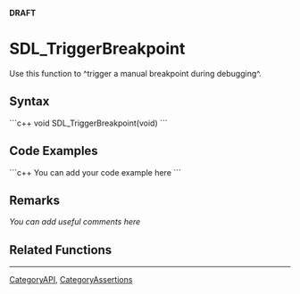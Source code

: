 <!-- pragma section-numbers off -->
<!-- pragma camelcase off -->
'''DRAFT'''

= SDL_TriggerBreakpoint =
Use this function to ^trigger a manual breakpoint during debugging^.


== Syntax ==
```c++
void SDL_TriggerBreakpoint(void)
```

== Code Examples ==
```c++
You can add your code example here
```

== Remarks ==
''You can add useful comments here''

== Related Functions ==

----
[[CategoryAPI]], [[CategoryAssertions]]
